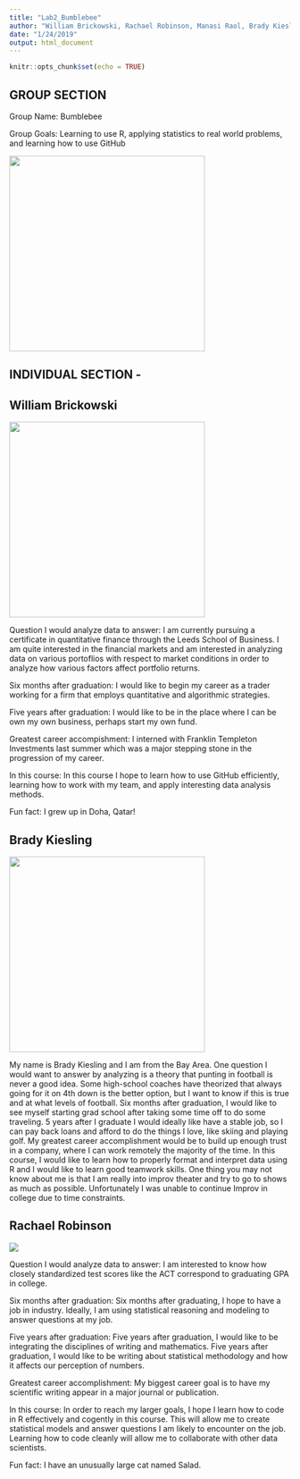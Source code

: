 ```yaml
---
title: "Lab2_Bumblebee"
author: "William Brickowski, Rachael Robinson, Manasi Raol, Brady Kiesling"
date: "1/24/2019"
output: html_document
---
```


```r
knitr::opts_chunk$set(echo = TRUE)
```

## GROUP SECTION

Group Name: Bumblebee

Group Goals: Learning to use R, applying statistics to real world problems, and learning how to use GitHub

![](group_pic.PNG){width=350px}


## INDIVIDUAL SECTION -

## William Brickowski

![](self.PNG){width=350px}

Question I would analyze data to answer: I am currently pursuing a certificate in quantitative finance through the Leeds School of Business. I am quite interested in the financial markets and am interested in analyzing data on various portoflios with respect to market conditions in order to analyze how various factors affect portfolio returns.

Six months after graduation: I would like to begin my career as a trader working for a firm that employs quantitative and algorithmic strategies. 

Five years after graduation: I would like to be in the place where I can be own my own business, perhaps start my own fund.

Greatest career accompishment: I interned with Franklin Templeton Investments last summer which was a major stepping stone in the progression of my career.

In this course: In this course I hope to learn how to use GitHub efficiently, learning how to work with my team, and apply interesting data analysis methods.

Fun fact: I grew up in Doha, Qatar!

## Brady Kiesling

![](Brady.PNG){width=350px}

My name is Brady Kiesling and I am from the Bay Area. One question I would want to answer by analyzing is a theory that punting in football is never a good idea. Some high-school coaches have theorized that always going for it on 4th down is the better option, but I want to know if this is true and at what levels of football. Six months after graduation, I would like to see myself starting grad school after taking some time off to do some traveling. 5 years after I graduate I would ideally like have a stable job, so I can pay back loans and afford to do the things I love, like skiing and playing golf. My greatest career accomplishment would be to build up enough trust in a company, where I can work remotely the majority of the time. In this course, I would like to learn how to properly format and interpret data using R and I would like to learn good teamwork skills. One thing you may not know about me is that I am really into improv theater and try to go to shows as much as possible. Unfortunately I was unable to continue Improv in college due to time constraints. 

## Rachael Robinson

![](picture.png)


Question I would analyze data to answer: I am interested to know how closely standardized test scores like the ACT correspond to graduating GPA in college.

Six months after graduation: Six months after graduating, I hope to have a job in industry. Ideally, I am using statistical reasoning and modeling to answer questions at my job.

Five years after graduation: Five years after graduation, I would like to be integrating the disciplines of writing and mathematics. Five years after graduation, I would like to be writing about statistical methodology and how it affects our perception of numbers.

Greatest career accomplishment: My biggest career goal is to have my scientific writing appear in a major journal or publication.

In this course: In order to reach my larger goals, I hope I learn how to code in R effectively and cogently in this course. This will allow me to create statistical models and answer questions I am likely to encounter on the job. Learning how to code cleanly will allow me to collaborate with other data scientists.

Fun fact: I have an unusually large cat named Salad.

